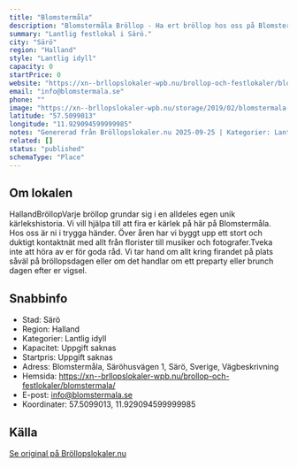 ```yaml
---
title: "Blomstermåla"
description: "Blomstermåla Bröllop - Ha ert bröllop hos oss på Blomstermåla. Se vår fina Bröllopslokal. Skicka gärna en förfrågan så hjälper vi Er!"
summary: "Lantlig festlokal i Särö."
city: "Särö"
region: "Halland"
style: "Lantlig idyll"
capacity: 0
startPrice: 0
website: "https://xn--brllopslokaler-wpb.nu/brollop-och-festlokaler/blomstermala/"
email: "info@blomstermala.se"
phone: ""
image: "https://xn--brllopslokaler-wpb.nu/storage/2019/02/blomstermala-_Custom_.webp"
latitude: "57.5099013"
longitude: "11.929094599999985"
notes: "Genererad från Bröllopslokaler.nu 2025-09-25 | Kategorier: Lantlig idyll"
related: []
status: "published"
schemaType: "Place"
---
```


## Om lokalen

HallandBröllopVarje bröllop grundar sig i en alldeles egen unik kärlekshistoria. Vi vill hjälpa till att fira er kärlek på här på Blomstermåla. Hos oss är ni i trygga händer. Över åren har vi byggt upp ett stort och duktigt kontaktnät med allt från florister till musiker och fotografer.Tveka inte att höra av er för goda råd. Vi tar hand om allt kring firandet på plats såväl på bröllopsdagen eller om det handlar om ett preparty eller brunch dagen efter er vigsel.

## Snabbinfo

- Stad: Särö
- Region: Halland
- Kategorier: Lantlig idyll
- Kapacitet: Uppgift saknas
- Startpris: Uppgift saknas
- Adress: Blomstermåla, Säröhusvägen 1, Särö, Sverige, Vägbeskrivning
- Hemsida: https://xn--brllopslokaler-wpb.nu/brollop-och-festlokaler/blomstermala/
- E-post: info@blomstermala.se
- Koordinater: 57.5099013, 11.929094599999985

## Källa

[Se original på Bröllopslokaler.nu](https://xn--brllopslokaler-wpb.nu/brollop-och-festlokaler/blomstermala/)
